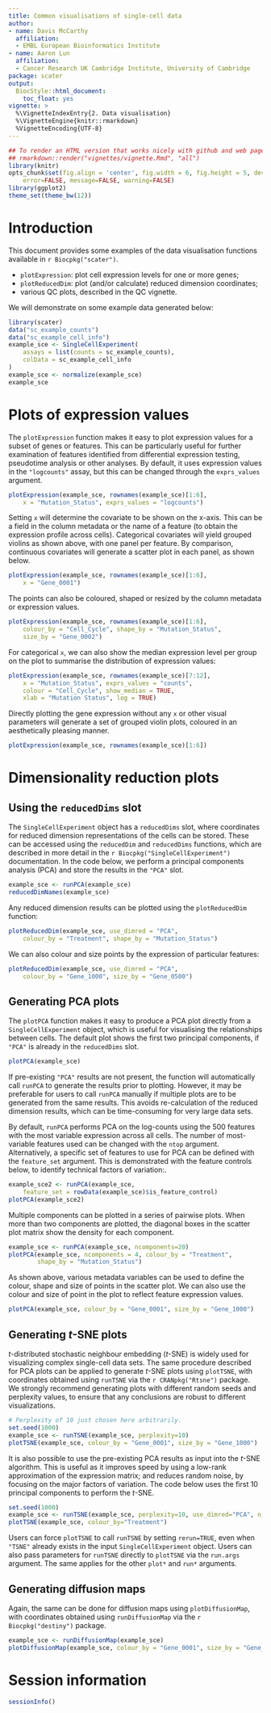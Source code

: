 ```yaml
---
title: Common visualisations of single-cell data
author:
- name: Davis McCarthy
  affiliation:
  - EMBL European Bioinformatics Institute
- name: Aaron Lun
  affiliation:
  - Cancer Research UK Cambridge Institute, University of Cambridge
package: scater
output:
  BiocStyle::html_document:
    toc_float: yes
vignette: >
  %\VignetteIndexEntry{2. Data visualisation}
  %\VignetteEngine{knitr::rmarkdown}
  %VignetteEncoding{UTF-8}
---
```



```r
## To render an HTML version that works nicely with github and web pages, do:
## rmarkdown::render("vignettes/vignette.Rmd", "all")
library(knitr)
opts_chunk$set(fig.align = 'center', fig.width = 6, fig.height = 5, dev = 'png',
    error=FALSE, message=FALSE, warning=FALSE)
library(ggplot2)
theme_set(theme_bw(12))
```

# Introduction

This document provides some examples of the data visualisation functions available in `r Biocpkg("scater")`.

* `plotExpression`: plot cell expression levels for one or more genes;
* `plotReducedDim`: plot (and/or calculate) reduced dimension coordinates;
* various QC plots, described in the QC vignette.

We will demonstrate on some example data generated below:

```r
library(scater)
data("sc_example_counts")
data("sc_example_cell_info")
example_sce <- SingleCellExperiment(
    assays = list(counts = sc_example_counts),
    colData = sc_example_cell_info
) 
example_sce <- normalize(example_sce)
example_sce
```

# Plots of expression values

The `plotExpression` function makes it easy to plot expression values for a subset of genes or features. 
This can be particularly useful for further examination of features identified from differential expression testing, pseudotime analysis or other analyses.
By default, it uses expression values in the `"logcounts"` assay, but this can be changed through the `exprs_values` argument.

```r
plotExpression(example_sce, rownames(example_sce)[1:6],
    x = "Mutation_Status", exprs_values = "logcounts") 
```

Setting `x` will determine the covariate to be shown on the x-axis.
This can be a field in the column metadata or the name of a feature (to obtain the expression profile across cells).
Categorical covariates will yield grouped violins as shown above, with one panel per feature.
By comparison, continuous covariates will generate a scatter plot in each panel, as shown below.

```r
plotExpression(example_sce, rownames(example_sce)[1:6],
    x = "Gene_0001")
```

The points can also be coloured, shaped or resized by the column metadata or expression values.

```r
plotExpression(example_sce, rownames(example_sce)[1:6],
    colour_by = "Cell_Cycle", shape_by = "Mutation_Status", 
    size_by = "Gene_0002")
```

For categorical `x`, we can also show the median expression level per group on the plot to summarise the distribution of expression values:

```r
plotExpression(example_sce, rownames(example_sce)[7:12],
    x = "Mutation_Status", exprs_values = "counts", 
    colour = "Cell_Cycle", show_median = TRUE, 
    xlab = "Mutation Status", log = TRUE)
```

Directly plotting the gene expression without any `x` or other visual parameters will generate a set of grouped violin plots, coloured in an aesthetically pleasing manner.

```r
plotExpression(example_sce, rownames(example_sce)[1:6])
```

# Dimensionality reduction plots

## Using the `reducedDims` slot

The `SingleCellExperiment` object has a `reducedDims` slot, where coordinates for reduced dimension representations of the cells can be stored. 
These can be accessed using the `reducedDim` and `reducedDims` functions, which are described in more detail in the `r Biocpkg("SingleCellExperiment")` documentation.
In the code below, we perform a principal components analysis (PCA) and store the results in the `"PCA"` slot.

```r
example_sce <- runPCA(example_sce)
reducedDimNames(example_sce)
```

Any reduced dimension results can be plotted using the `plotReducedDim` function:

```r
plotReducedDim(example_sce, use_dimred = "PCA", 
    colour_by = "Treatment", shape_by = "Mutation_Status")
```

We can also colour and size points by the expression of particular features:

```r
plotReducedDim(example_sce, use_dimred = "PCA", 
    colour_by = "Gene_1000", size_by = "Gene_0500")
```

## Generating PCA plots

The `plotPCA` function makes it easy to produce a PCA plot directly from a `SingleCellExperiment` object, which is useful for visualising the relationships between cells.
The default plot shows the first two principal components, if `"PCA"` is already in the `reducedDims` slot.

```r
plotPCA(example_sce)
```

If pre-existing `"PCA"` results are not present, the function will automatically call `runPCA` to generate the results prior to plotting.
However, it may be preferable for users to call `runPCA` manually if multiple plots are to be generated from the same results.
This avoids re-calculation of the reduced dimension results, which can be time-consuming for very large data sets.

By default, `runPCA` performs PCA on the log-counts using the 500 features with the most variable expression across all cells. 
The number of most-variable features used can be changed with the `ntop` argument. 
Alternatively, a specific set of features to use for PCA can be defined with the `feature_set` argument.
This is demonstrated with the feature controls below, to identify technical factors of variation:.

```r
example_sce2 <- runPCA(example_sce, 
    feature_set = rowData(example_sce)$is_feature_control)
plotPCA(example_sce2)
```

Multiple components can be plotted in a series of pairwise plots.
When more than two components are plotted, the diagonal boxes in the scatter plot matrix show the density for each component.

```r
example_sce <- runPCA(example_sce, ncomponents=20)
plotPCA(example_sce, ncomponents = 4, colour_by = "Treatment",
        shape_by = "Mutation_Status")
```

As shown above, various metadata variables can be used to define the colour, shape and size of points in the scatter plot.
We can also use the colour and size of point in the plot to reflect feature expression values.

```r
plotPCA(example_sce, colour_by = "Gene_0001", size_by = "Gene_1000")
```

## Generating _t_-SNE plots

_t_-distributed stochastic neighbour embedding (_t_-SNE) is widely used for visualizing complex single-cell data sets.
The same procedure described for PCA plots can be applied to generate _t_-SNE plots using `plotTSNE`, with coordinates obtained using `runTSNE` via the `r CRANpkg("Rtsne")` package.
We strongly recommend generating plots with different random seeds and perplexity values, to ensure that any conclusions are robust to different visualizations.

```r
# Perplexity of 10 just chosen here arbitrarily. 
set.seed(1000)
example_sce <- runTSNE(example_sce, perplexity=10)
plotTSNE(example_sce, colour_by = "Gene_0001", size_by = "Gene_1000")
```

It is also possible to use the pre-existing PCA results as input into the _t_-SNE algorithm.
This is useful as it improves speed by using a low-rank approximation of the expression matrix; and reduces random noise, by focusing on the major factors of variation.
The code below uses the first 10 principal components to perform the _t_-SNE.

```r
set.seed(1000)
example_sce <- runTSNE(example_sce, perplexity=10, use_dimred="PCA", n_dimred=10)
plotTSNE(example_sce, colour_by="Treatment")
```

Users can force `plotTSNE` to call `runTSNE` by setting `rerun=TRUE`, even when `"TSNE"` already exists in the input `SingleCellExperiment` object.
Users can also pass parameters for `runTSNE` directly to `plotTSNE` via the `run.args` argument.
The same applies for the other `plot*` and `run*` arguments.

## Generating diffusion maps

Again, the same can be done for diffusion maps using `plotDiffusionMap`, with coordinates obtained using `runDiffusionMap` via the `r Biocpkg("destiny")` package.

```r
example_sce <- runDiffusionMap(example_sce)
plotDiffusionMap(example_sce, colour_by = "Gene_0001", size_by = "Gene_1000")
```

# Session information {.unnumbered}

```r
sessionInfo()
```
